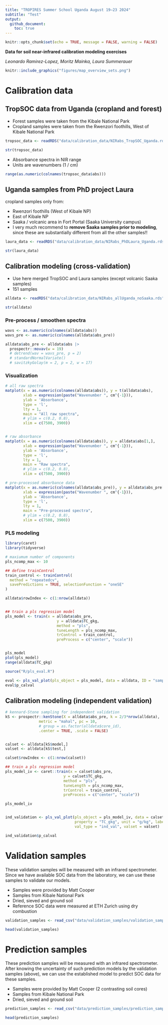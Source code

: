 ```yaml
---
title: "TROPIRES Summer School Uganda August 19–23 2024"
subtitle: "Test"
output: 
  github_document:
    toc: true
---
```




```r
knitr::opts_chunk$set(echo = TRUE, message = FALSE, warning = FALSE)
```


**Data for soil near-infrared calibration modeling exercises**

*Leonardo Ramirez-Lopez, Moritz Mainka, Laura Summerauer*


```r
knitr::include_graphics("figures/map_overview_sets.png")
```


# Calibration data

## TropSOC data from Uganda (cropland and forest)

- Forest samples were taken from the Kibale National Park
- Cropland samples were taken from the Rwenzori foothills, West of Kibale National Park

```r
tropsoc_data <- readRDS("data/calibration_data/NIRabs_TropSOC_Uganda.rds")

str(tropsoc_data)
```

- Absorbance spectra in NIR range
- Units are wavenumbers (1 / cm)

```r
range(as.numeric(colnames(tropsoc_data$abs)))
```


## Uganda samples from PhD project Laura

cropland samples only from:

- Rwenzori foothills (West of Kibale NP) 
- East of Kibale NP
- Saaka / volcanic area in Fort Portal (Saaka University campus)
- I very much recommend to **remove Saaka samples prior to modeling**, since these are substantially different from all the other samples!! 

```r
laura_data <- readRDS("data/calibration_data/NIRabs_PhDLaura_Uganda.rds")

str(laura_data)
```

## Calibration modeling (cross-validation)

- Use here merged TropSOC and Laura samples (except volcanic Saaka samples)
- 151 samples

```r
alldata <- readRDS("data/calibration_data/NIRabs_allUganda_noSaaka.rds")

str(alldata)
```

### Pre-process / smoothen spectra

```r
wavs <- as.numeric(colnames(alldata$abs))
wavs_pre <- as.numeric(colnames(alldata$abs_pre))

alldata$abs_pre <- alldata$abs |>
  prospectr::movav(w = 19)
  # detrend(wav = wavs_pre, p = 2)
  # standardNormalVariate() 
  # savitzkyGolay(m = 2, p = 2, w = 17) 
```

### Visualization

```r
# all raw spectra
matplot(x = as.numeric(colnames(alldata$abs)), y = t(alldata$abs),
        xlab = expression(paste("Wavenumber ", cm^{-1})),
        ylab = 'Absorbance',
        type = 'l',
        lty = 1, 
        main = "All raw spectra",
        # ylim = c(0.2, 0.8),
        xlim = c(7500, 3900))


# raw absorbance
matplot(x = as.numeric(colnames(alldata$abs)), y = alldata$abs[1,],
        xlab = expression(paste("Wavenumber ", cm^{-1})),
        ylab = 'Absorbance',
        type = 'l',
        lty = 1, 
        main = "Raw spectra",
        # ylim = c(0.2, 0.8),
        xlim = c(7500, 3900))

# pre-processed absorbance data
matplot(x = as.numeric(colnames(alldata$abs_pre)), y = alldata$abs_pre[1,],
        xlab = expression(paste("Wavenumber ", cm^{-1})),
        ylab = 'Absorbance',
        type = 'l',
        lty = 1, 
        main = "Pre-processed spectra",
        # ylim = c(0.2, 0.8),
        xlim = c(7500, 3900))
```


### PLS modeling

```r
library(caret)
library(tidyverse)

# maxiumum number of components
pls_ncomp_max <- 10

## define trainControl
train_control <- trainControl(
  method = "repeatedcv",
  savePredictions = TRUE, selectionFunction = "oneSE"
)

alldata$rowIndex <- c(1:nrow(alldata))


## train a pls regression model
pls_model <- train(x = alldata$abs_pre,
                       y = alldata$TC_gkg,
                       method = "pls",
                       tuneLength = pls_ncomp_max,
                       trControl = train_control,
                       preProcess = c("center", "scale"))


pls_model
plot(pls_model)
range(alldata$TC_gkg)

```


```r

source("R/pls_eval.R")

eval <- pls_val_plot(pls_object = pls_model, data = alldata, ID = "sample_id", property = "TC", unit = "g/kg", label = "SOC", val_type = "CV")
eval$p_calval
```


## Calibration modeling (independent validation)


```r
# kennard-Stone sampling for independent validation
kS <- prospectr::kenStone(X = alldata$abs_pre, k = 2/3*nrow(alldata),
               metric = "mahal", pc = 10,
               # group = as.factor(alldata$core_id),
               .center = TRUE, .scale = FALSE)


calset <- alldata[kS$model,]
valset <- alldata[kS$test,]

calset$rowIndex <- c(1:nrow(calset))

## train a pls regression model
pls_model_iv <- caret::train(x = calset$abs_pre,
                          y = calset$TC_gkg,
                          method = "pls",
                          tuneLength = pls_ncomp_max,
                          trControl = train_control,
                          preProcess = c("center", "scale"))

pls_model_iv



```


```r
ind_validation <- pls_val_plot(pls_object = pls_model_iv, data = calset, ID = "sample_id",
                               property = "TC_gkg", unit = "g/kg", label = "SOC",
                               val_type = "ind_val", valset = valset)

ind_validation$p_calval
```



# Validation samples

These validation samples will be measured with an infrared spectrometer. Since we have available SOC data from the laboratory, we can use these samples to validate our models. 

- Samples were provided by Matt Cooper
- Samples from Kibale National Park
- Dried, sieved and ground soil
- Reference SOC data were measured at ETH Zurich using dry combustion

```r
validation_samples <- read_csv("data/validation_samples/validation_samples.csv")

head(validation_samples)
```


# Prediction samples

These prediction samples will be measured with an infrared spectrometer. After knowing the uncertainty of such prediction models by the validation samples (above), we can use the established model to predict SOC data for these samples. 

- Samples were provided by Matt Cooper (2 contrasting soil cores)
- Samples from Kibale National Park
- Dried, sieved and ground soil

```r
prediction_samples <- read_csv("data/prediction_samples/prediction_samples.csv")

head(prediction_samples)
```

